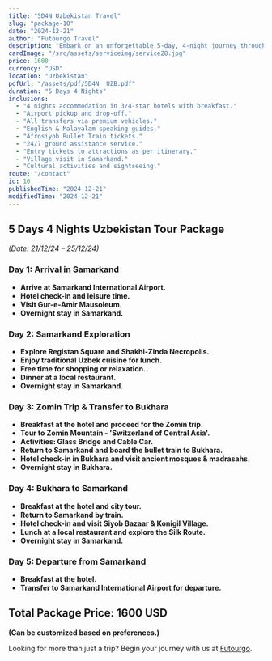 ```yaml
---
title: "5D4N Uzbekistan Travel"
slug: "package-10"
date: "2024-12-21"
author: "Futourgo Travel"
description: "Embark on an unforgettable 5-day, 4-night journey through Uzbekistan. Explore the historic cities of Samarkand and Bukhara, rich in culture and heritage."
cardImage: "/src/assets/serviceimg/service28.jpg"
price: 1600
currency: "USD"
location: "Uzbekistan"
pdfUrl: "/assets/pdf/5D4N__UZB.pdf"
duration: "5 Days 4 Nights"
inclusions:
  - "4 nights accommodation in 3/4-star hotels with breakfast."
  - "Airport pickup and drop-off."
  - "All transfers via premium vehicles."
  - "English & Malayalam-speaking guides."
  - "Afrosiyob Bullet Train tickets."
  - "24/7 ground assistance service."
  - "Entry tickets to attractions as per itinerary."
  - "Village visit in Samarkand."
  - "Cultural activities and sightseeing."
route: "/contact"
id: 10
publishedTime: "2024-12-21"
modifiedTime: "2024-12-21"
---
```


## 5 Days 4 Nights Uzbekistan Tour Package  
*(Date: 21/12/24 – 25/12/24)*  

### Day 1: Arrival in Samarkand  
- **Arrive at Samarkand International Airport.**  
- **Hotel check-in and leisure time.**  
- **Visit Gur-e-Amir Mausoleum.**  
- **Overnight stay in Samarkand.**  

### Day 2: Samarkand Exploration  
- **Explore Registan Square and Shakhi-Zinda Necropolis.**  
- **Enjoy traditional Uzbek cuisine for lunch.**  
- **Free time for shopping or relaxation.**  
- **Dinner at a local restaurant.**  
- **Overnight stay in Samarkand.**  

### Day 3: Zomin Trip & Transfer to Bukhara  
- **Breakfast at the hotel and proceed for the Zomin trip.**  
- **Tour to Zomin Mountain - 'Switzerland of Central Asia'.**  
- **Activities: Glass Bridge and Cable Car.**  
- **Return to Samarkand and board the bullet train to Bukhara.**  
- **Hotel check-in in Bukhara and visit ancient mosques & madrasahs.**  
- **Overnight stay in Bukhara.**  

### Day 4: Bukhara to Samarkand  
- **Breakfast at the hotel and city tour.**  
- **Return to Samarkand by train.**  
- **Hotel check-in and visit Siyob Bazaar & Konigil Village.**  
- **Lunch at a local restaurant and explore the Silk Route.**  
- **Overnight stay in Samarkand.**  

### Day 5: Departure from Samarkand  
- **Breakfast at the hotel.**  
- **Transfer to Samarkand International Airport for departure.**  

## Total Package Price: 1600 USD  
**(Can be customized based on preferences.)**  

Looking for more than just a trip? Begin your journey with us at [Futourgo](https://www.futourgo.com).
